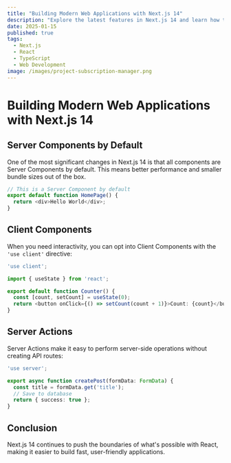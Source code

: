 ```yaml
---
title: "Building Modern Web Applications with Next.js 14"
description: "Explore the latest features in Next.js 14 and learn how to build performant, scalable web applications with the App Router."
date: 2025-01-15
published: true
tags:
  - Next.js
  - React
  - TypeScript
  - Web Development
image: /images/project-subscription-manager.png
---
```


# Building Modern Web Applications with Next.js 14
## Server Components by Default

One of the most significant changes in Next.js 14 is that all components are Server Components by default. This means better performance and smaller bundle sizes out of the box.

```typescript
// This is a Server Component by default
export default function HomePage() {
  return <div>Hello World</div>;
}
```

## Client Components

When you need interactivity, you can opt into Client Components with the `'use client'` directive:

```typescript
'use client';

import { useState } from 'react';

export default function Counter() {
  const [count, setCount] = useState(0);
  return <button onClick={() => setCount(count + 1)}>Count: {count}</button>;
}
```

## Server Actions

Server Actions make it easy to perform server-side operations without creating API routes:

```typescript
'use server';

export async function createPost(formData: FormData) {
  const title = formData.get('title');
  // Save to database
  return { success: true };
}
```

## Conclusion

Next.js 14 continues to push the boundaries of what's possible with React, making it easier to build fast, user-friendly applications.
